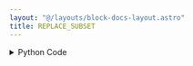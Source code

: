 ```yaml
---
layout: "@/layouts/block-docs-layout.astro"
title: REPLACE_SUBSET
---
```



<PythonDocsDisplay docstring={docstring} />
<AppDisplay app={app} client:visible />

<details>
<summary>Python Code</summary>
```python
from numpy import any, array, arange, put
from flojoy import flojoy, Vector, Array


@flojoy
def REPLACE_SUBSET(
    default: Vector, indices: Array, values: Array, length: int = 1
) -> Vector:
    """The REPLACE_SUBSET node returns a new Vector with subset of elements replaced.

    Inputs
    ------
    v : Vector
        The input vector to replace subset from

    Parameters
    ----------
    indices: Array
        specified indices to replace values at from the input vector

    values: Array
        subset of values to replace the specified indices

    length: int
        number of elements to replace from the input vector, default is 1 (this only applies when one index is specified for indices parameter)

    Returns
    -------
    Vector
        The new vector with subset of elements replaced from the input vector
    """

    # unwrap the indices first
    indices = array(indices.unwrap(), dtype=int)
    # unwrap the values next
    values = array(values.unwrap(), dtype=int)

    assert len(default.v) > len(
        indices
    ), "The length of indices parameter must be less than the length of the Vector."
    assert any(indices >= 0), "The indices must be greater than zero."

    if len(indices) == 1:
        assert (indices[0] + (length - 1)) < len(
            default.v
        ), "The length of items to delete starting from index parameter must not exceed the length of the Vector."

    if len(indices) > 1:
        assert len(indices) == len(
            values
        ), "The number of indices and the number of correpsonding elements must be equal."
        put(default.v, indices, values)
    else:
        assert length == len(
            values
        ), "The number of indices and the number of correpsonding elements must be equal."
        indices = arange(indices[0], length)
        put(default.v, indices, values)
    return Vector(v=default.v)

```
[Find this Flojoy Block on GitHub](https://github.com/flojoy-ai/blocks/blob/main/blocks/TRANSFORMERS/VECTOR_MANIPULATION/REPLACE_SUBSET/REPLACE_SUBSET.py)
</details>


## Example
